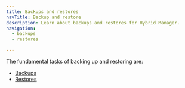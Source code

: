 ```yaml
---
title: Backups and restores
navTitle: Backup and restore
description: Learn about backups and restores for Hybrid Manager.
navigation:
  - backups
  - restores

---
```


The fundamental tasks of backing up and restoring are:

-   [Backups](backups.mdx)
-   [Restores](restores.mdx)
